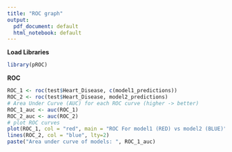 ---
title: "ROC graph"
output:
  pdf_document: default
  html_notebook: default
---
**Load Libraries**

```{r}
library(pROC)
```

**ROC**

```{r}
ROC_1 <- roc(test$Heart_Disease, c(model1_predictions))
ROC_2 <- roc(test$Heart_Disease, model2_predictions)
# Area Under Curve (AUC) for each ROC curve (higher -> better)
ROC_1_auc <- auc(ROC_1)
ROC_2_auc <- auc(ROC_2)
# plot ROC curves
plot(ROC_1, col = "red", main = "ROC For model1 (RED) vs model2 (BLUE)")
lines(ROC_2, col = "blue", lty=2)
paste("Area under curve of models: ", ROC_1_auc)

```
